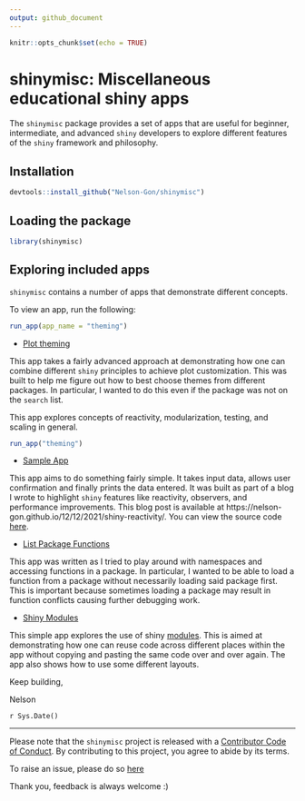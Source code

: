 ```yaml
---
output: github_document
---
```


```r
knitr::opts_chunk$set(echo = TRUE)
```

# shinymisc: Miscellaneous educational shiny apps 

The `shinymisc` package provides a set of apps that are useful for beginner,
intermediate, and advanced `shiny` developers to explore different features of 
the `shiny` framework and philosophy. 


## Installation 



```r

devtools::install_github("Nelson-Gon/shinymisc")

```

## Loading the package 


```r
library(shinymisc)
```

## Exploring included apps 

`shinymisc` contains a number of apps that demonstrate different concepts.

To view an app, run the following:


```r
run_app(app_name = "theming")
```



* [Plot theming](https://github.com/Nelson-Gon/shinymisc/blob/main/R/theming.R)

This app takes a fairly advanced approach at demonstrating how one can combine different `shiny` principles to achieve plot customization. This was built to help me figure out how to best choose themes from different packages. In particular, I wanted to do this even if the package was not on the `search` list. 

This app explores concepts of reactivity, modularization, testing, and scaling 
in general. 

```r

run_app("theming")

```



* [Sample App](https://nelson-gon.shinyapps.io/sampleapp)

This app aims to do something fairly simple. It takes input data, allows user confirmation and finally prints the data entered. It was built as part of a blog I wrote to highlight `shiny` features like reactivity, observers, and performance improvements. This blog post is available at https://nelson-gon.github.io/12/12/2021/shiny-reactivity/. You can view the source code [here](https://github.com/Nelson-Gon/shinymisc/blob/main/R/sample_app.R).  

* [List Package Functions](https://github.com/Nelson-Gon/shinymisc/blob/main/R/list_functions.R)

This app was written as I tried to play around with namespaces and accessing functions in a package. In particular, I wanted to be able to load a function from a package without necessarily loading said package first. This is important because sometimes loading a package may result in function conflicts causing further debugging work.


* [Shiny Modules](https://github.com/Nelson-Gon/shinymisc/blob/main/R/modular_app.R)

This simple app explores the use of shiny [modules](https://shiny.rstudio.com/articles/modules.html). This is aimed at demonstrating how one can reuse code across different places within the app without copying and pasting the same code over and over again. 
The app also shows how to use some different layouts. 




Keep building,

Nelson 

`r Sys.Date()`


---

Please note that the `shinymisc` project is released with a [Contributor Code of Conduct](https://github.com/Nelson-Gon/shinymisc/blob/main/.github/CODE_OF_CONDUCT.md).
By contributing to this project, you agree to abide by its terms.



To raise an issue, please do so
[here](https://github.com/Nelson-Gon/shinymisc/issues)

Thank you, feedback is always welcome :)

